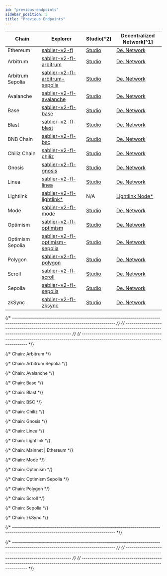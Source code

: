 ```yaml
---
id: "previous-endpoints"
sidebar_position: 5
title: "Previous Endpoints"
---
```



<DeprecatedEndpoints />

| Chain            | Explorer                                                            | Studio[^2]                                | Decentralized Network[^1]                       |
| ---------------- | ------------------------------------------------------------------- | ----------------------------------------- | ----------------------------------------------- |
| Ethereum         | [sablier-v2-fl][v2-flow-explorer-ethereum]                          | [Studio][v2-flow-studio-ethereum]         | [De. Network][v2-flow-network-ethereum]         |
| Arbitrum         | [sablier-v2-fl-arbitrum][v2-flow-explorer-arbitrum]                 | [Studio][v2-flow-studio-arbitrum]         | [De. Network][v2-flow-network-arbitrum]         |
| Arbitrum Sepolia | [sablier-v2-fl-arbitrum-sepolia][v2-flow-explorer-arbitrum-sepolia] | [Studio][v2-flow-studio-arbitrum-sepolia] | [De. Network][v2-flow-network-arbitrum-sepolia] |
| Avalanche        | [sablier-v2-fl-avalanche][v2-flow-explorer-avalanche]               | [Studio][v2-flow-studio-avalanche]        | [De. Network][v2-flow-network-avalanche]        |
| Base             | [sablier-v2-fl-base][v2-flow-explorer-base]                         | [Studio][v2-flow-studio-base]             | [De. Network][v2-flow-network-base]             |
| Blast            | [sablier-v2-fl-blast][v2-flow-explorer-blast]                       | [Studio][v2-flow-studio-blast]            | [De. Network][v2-flow-network-blast]            |
| BNB Chain        | [sablier-v2-fl-bsc][v2-flow-explorer-bsc]                           | [Studio][v2-flow-studio-bsc]              | [De. Network][v2-flow-network-bsc]              |
| Chiliz Chain     | [sablier-v2-fl-chiliz][v2-flow-explorer-chiliz]                     | [Studio][v2-flow-studio-chiliz]           | [De. Network][v2-flow-network-chiliz]           |
| Gnosis           | [sablier-v2-fl-gnosis][v2-flow-explorer-gnosis]                     | [Studio][v2-flow-studio-gnosis]           | [De. Network][v2-flow-network-gnosis]           |
| Linea            | [sablier-v2-fl-linea][v2-flow-explorer-linea]                       | [Studio][v2-flow-studio-linea]            | [De. Network][v2-flow-network-linea]            |
| Lightlink        | [sablier-v2-fl-lightlink\*][v2-flow-explorer-lightlink]             | N/A                                       | [Lightlink Node\*][v2-flow-custom-lightlink]    |
| Mode             | [sablier-v2-fl-mode][v2-flow-explorer-mode]                         | [Studio][v2-flow-studio-mode]             | [De. Network][v2-flow-network-mode]             |
| Optimism         | [sablier-v2-fl-optimism][v2-flow-explorer-optimism]                 | [Studio][v2-flow-studio-optimism]         | [De. Network][v2-flow-network-optimism]         |
| Optimism Sepolia | [sablier-v2-fl-optimism-sepolia][v2-flow-explorer-optimism-sepolia] | [Studio][v2-flow-studio-optimism-sepolia] | [De. Network][v2-flow-network-optimism-sepolia] |
| Polygon          | [sablier-v2-fl-polygon][v2-flow-explorer-polygon]                   | [Studio][v2-flow-studio-polygon]          | [De. Network][v2-flow-network-polygon]          |
| Scroll           | [sablier-v2-fl-scroll][v2-flow-explorer-scroll]                     | [Studio][v2-flow-studio-scroll]           | [De. Network][v2-flow-network-scroll]           |
| Sepolia          | [sablier-v2-fl-sepolia][v2-flow-explorer-sepolia]                   | [Studio][v2-flow-studio-sepolia]          | [De. Network][v2-flow-network-sepolia]          |
| zkSync           | [sablier-v2-fl-zksync][v2-flow-explorer-zksync]                     | [Studio][v2-flow-studio-zksync]           | [De. Network][v2-flow-network-zksync]           |

{/* --------------------------------------------------------------------------------------------------------------------------------- */}
{/* --------------------------------------------------------------------------------------------------------------------------------- */}
{/* --------------------------------------------------------------------------------------------------------------------------------- */}

{/* Chain: Arbitrum */}

[v2-flow-network-arbitrum]:
  https://gateway-arbitrum.network.thegraph.com/api/API_KEY/subgraphs/id/61wTsPJr76vzcaMMrqQq7RkHSUsQmHoqiJbkFc1iaNN1
[v2-flow-explorer-arbitrum]: https://thegraph.com/explorer/subgraphs/61wTsPJr76vzcaMMrqQq7RkHSUsQmHoqiJbkFc1iaNN1
[v2-flow-studio-arbitrum]: https://api.studio.thegraph.com/query/57079/sablier-v2-fl-arbitrum/version/latest

{/* Chain: Arbitrum Sepolia */}

[v2-flow-network-arbitrum-sepolia]:
  https://gateway-arbitrum.network.thegraph.com/api/API_KEY/subgraphs/id/Ai8sJzb4W6B19kPzqWxe47R29YGw5dACy9AJ97nZzm5W
[v2-flow-explorer-arbitrum-sepolia]:
  https://thegraph.com/explorer/subgraphs/Ai8sJzb4W6B19kPzqWxe47R29YGw5dACy9AJ97nZzm5W
[v2-flow-studio-arbitrum-sepolia]:
  https://api.studio.thegraph.com/query/57079/sablier-v2-fl-arbitrum-sepolia/version/latest

{/* Chain: Avalanche */}

[v2-flow-network-avalanche]:
  https://gateway-arbitrum.network.thegraph.com/api/API_KEY/subgraphs/id/CUFanZFBBAaKcJDPLnCwWjo6gAruG92DcK38Y2PzARH8
[v2-flow-explorer-avalanche]: https://thegraph.com/explorer/subgraphs/CUFanZFBBAaKcJDPLnCwWjo6gAruG92DcK38Y2PzARH8
[v2-flow-studio-avalanche]: https://api.studio.thegraph.com/query/57079/sablier-v2-fl-avalanche/version/latest

{/* Chain: Base */}

[v2-flow-network-base]:
  https://gateway-arbitrum.network.thegraph.com/api/API_KEY/subgraphs/id/DVuHKeqguX339rd6JGav7wjXBVi5R4qneHSDNu1urTKr
[v2-flow-explorer-base]: https://thegraph.com/explorer/subgraphs/DVuHKeqguX339rd6JGav7wjXBVi5R4qneHSDNu1urTKr
[v2-flow-studio-base]: https://api.studio.thegraph.com/query/57079/sablier-v2-fl-base/version/latest

{/* Chain: Blast */}

[v2-flow-network-blast]:
  https://gateway-arbitrum.network.thegraph.com/api/API_KEY/subgraphs/id/84gjGqyeWDG2VxvRTRjTFxrnPMuZhAYF4iETBox2ix5D
[v2-flow-explorer-blast]: https://thegraph.com/explorer/subgraphs/84gjGqyeWDG2VxvRTRjTFxrnPMuZhAYF4iETBox2ix5D
[v2-flow-studio-blast]: https://api.studio.thegraph.com/query/57079/sablier-v2-fl-blast/version/latest

{/* Chain: BSC */}

[v2-flow-network-bsc]:
  https://gateway-arbitrum.network.thegraph.com/api/API_KEY/subgraphs/id/GJvqaYwX9vGXPXDFrANs6LcDALcN22bjvvPvrcNvU8rn
[v2-flow-explorer-bsc]: https://thegraph.com/explorer/subgraphs/GJvqaYwX9vGXPXDFrANs6LcDALcN22bjvvPvrcNvU8rn
[v2-flow-studio-bsc]: https://api.studio.thegraph.com/query/57079/sablier-v2-fl-bsc/version/latest

{/* Chain: Chiliz */}

[v2-flow-network-chiliz]:
  https://gateway-arbitrum.network.thegraph.com/api/API_KEY/subgraphs/id/H5LERpVjK2ugD42PX774kv5shHfqd13HkBPWtASq75L4
[v2-flow-explorer-chiliz]: https://thegraph.com/explorer/subgraphs/H5LERpVjK2ugD42PX774kv5shHfqd13HkBPWtASq75L4
[v2-flow-studio-chiliz]: https://api.studio.thegraph.com/query/57079/sablier-v2-fl-chiliz/version/latest

{/* Chain: Gnosis */}

[v2-flow-network-gnosis]:
  https://gateway-arbitrum.network.thegraph.com/api/API_KEY/subgraphs/id/3XxHfFUMixMJTGVn1FJFFER1NFYpDDQo4QAbR2sQSpAH
[v2-flow-explorer-gnosis]: https://thegraph.com/explorer/subgraphs/3XxHfFUMixMJTGVn1FJFFER1NFYpDDQo4QAbR2sQSpAH
[v2-flow-studio-gnosis]: https://api.studio.thegraph.com/query/57079/sablier-v2-fl-gnosis/version/latest

{/* Chain: Linea */}

[v2-flow-network-linea]:
  https://gateway-arbitrum.network.thegraph.com/api/API_KEY/subgraphs/id/25Ry5DsjAKLXh6b8uXSu6H85Jk9d3MHxQbpDUJTstwvx
[v2-flow-explorer-linea]: https://thegraph.com/explorer/subgraphs/25Ry5DsjAKLXh6b8uXSu6H85Jk9d3MHxQbpDUJTstwvx
[v2-flow-studio-linea]: https://api.studio.thegraph.com/query/57079/sablier-v2-fl-linea/version/latest

{/* Chain: Lightlink */}

[v2-flow-explorer-lightlink]:
  https://graph.phoenix.lightlink.io/query/subgraphs/name/lightlink/sablier-v2-fl-lightlink/graphql
[v2-flow-custom-lightlink]: https://graph.phoenix.lightlink.io/query/subgraphs/name/lightlink/sablier-v2-fl-lightlink

{/* Chain: Mainnet | Ethereum */}

[v2-flow-explorer-ethereum]: https://thegraph.com/explorer/subgraphs/DgXaXAUMFTZdwo1aZ21dmGV2vyU1Wdb1DkHyVmy3y7xi
[v2-flow-studio-ethereum]: https://api.studio.thegraph.com/query/57079/sablier-v2-fl/version/latest
[v2-flow-network-ethereum]:
  https://gateway-arbitrum.network.thegraph.com/api/API_KEY/subgraphs/id/DgXaXAUMFTZdwo1aZ21dmGV2vyU1Wdb1DkHyVmy3y7xi

{/* Chain: Mode */}

[v2-flow-network-mode]:
  https://gateway-arbitrum.network.thegraph.com/api/API_KEY/subgraphs/id/H9D24a58cCZmzZTnu4VNdUoFCEMhNYjHP9uohXr9Qi65
[v2-flow-explorer-mode]: https://thegraph.com/explorer/subgraphs/H9D24a58cCZmzZTnu4VNdUoFCEMhNYjHP9uohXr9Qi65
[v2-flow-studio-mode]: https://api.studio.thegraph.com/query/57079/sablier-v2-fl-mode/version/latest

{/* Chain: Optimism */}

[v2-flow-network-optimism]:
  https://gateway-arbitrum.network.thegraph.com/api/API_KEY/subgraphs/id/JAf9rM9bn6Z91htddJ33JAyrWdNXHmseHhvx11Bpfysg
[v2-flow-explorer-optimism]: https://thegraph.com/explorer/subgraphs/JAf9rM9bn6Z91htddJ33JAyrWdNXHmseHhvx11Bpfysg
[v2-flow-studio-optimism]: https://api.studio.thegraph.com/query/57079/sablier-v2-fl-optimism/version/latest

{/* Chain: Optimism Sepolia */}

[v2-flow-network-optimism-sepolia]:
  https://gateway-arbitrum.network.thegraph.com/api/API_KEY/subgraphs/id/5tosMw7VVdE9ie3Z8Hdz6Y4SqaMaKrBb3XnM9rTYUag2
[v2-flow-explorer-optimism-sepolia]:
  https://thegraph.com/explorer/subgraphs/5tosMw7VVdE9ie3Z8Hdz6Y4SqaMaKrBb3XnM9rTYUag2
[v2-flow-studio-optimism-sepolia]:
  https://api.studio.thegraph.com/query/57079/sablier-v2-fl-optimism-sepolia/version/latest

{/* Chain: Polygon */}

[v2-flow-network-polygon]:
  https://gateway-arbitrum.network.thegraph.com/api/API_KEY/subgraphs/id/G49hZr29bZK7TAa7KK8z4sZ3ZkL93Ss6CZDG6ffCSifV
[v2-flow-explorer-polygon]: https://thegraph.com/explorer/subgraphs/G49hZr29bZK7TAa7KK8z4sZ3ZkL93Ss6CZDG6ffCSifV
[v2-flow-studio-polygon]: https://api.studio.thegraph.com/query/57079/sablier-v2-fl-polygon/version/latest

{/* Chain: Scroll */}

[v2-flow-network-scroll]:
  https://gateway-arbitrum.network.thegraph.com/api/API_KEY/subgraphs/id/2d1uvMnHnohZowpGwDdj6Gpk5gT8SNcZjbLfTA3JVRa8
[v2-flow-explorer-scroll]: https://thegraph.com/explorer/subgraphs/2d1uvMnHnohZowpGwDdj6Gpk5gT8SNcZjbLfTA3JVRa8
[v2-flow-studio-scroll]: https://api.studio.thegraph.com/query/57079/sablier-v2-fl-scroll/version/latest

{/* Chain: Sepolia */}

[v2-flow-network-sepolia]:
  https://gateway-arbitrum.network.thegraph.com/api/API_KEY/subgraphs/id/iYRc4ETBqkeiyVhMeXktJ9jxEuQhQ1eJb2Bv68mGkQm
[v2-flow-explorer-sepolia]: https://thegraph.com/explorer/subgraphs/iYRc4ETBqkeiyVhMeXktJ9jxEuQhQ1eJb2Bv68mGkQm
[v2-flow-studio-sepolia]: https://api.studio.thegraph.com/query/57079/sablier-v2-fl-sepolia/version/latest

{/* Chain: zkSync */}

[v2-flow-network-zksync]:
  https://gateway-arbitrum.network.thegraph.com/api/API_KEY/subgraphs/id/iYRc4ETBqkeiyVhMeXktJ9jxEuQhQ1eJb2Bv68mGkQm
[v2-flow-explorer-zksync]: https://thegraph.com/explorer/subgraphs/iYRc4ETBqkeiyVhMeXktJ9jxEuQhQ1eJb2Bv68mGkQm
[v2-flow-studio-zksync]: https://api.studio.thegraph.com/query/57079/sablier-v2-fl-zksync/version/latest

{/* --------------------------------------------------------------------------------------------------------------------------------- */}

[endpoint-flow]: https://indexer.hyperindex.xyz/3b4ea6b/v1/graphql

{/* --------------------------------------------------------------------------------------------------------------------------------- */}
{/* --------------------------------------------------------------------------------------------------------------------------------- */}
{/* --------------------------------------------------------------------------------------------------------------------------------- */}
